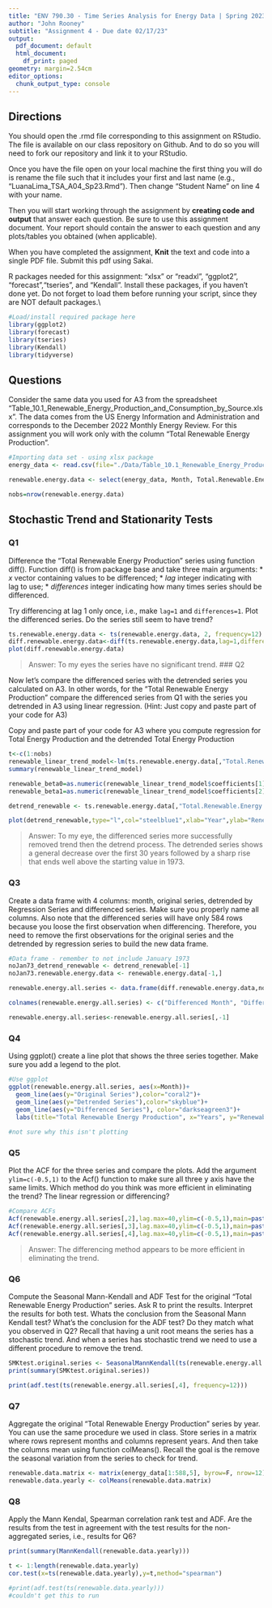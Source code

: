 ```yaml
---
title: "ENV 790.30 - Time Series Analysis for Energy Data | Spring 2023"
author: "John Rooney"
subtitle: "Assignment 4 - Due date 02/17/23"
output:
  pdf_document: default
  html_document:
    df_print: paged
geometry: margin=2.54cm
editor_options:
  chunk_output_type: console
---
```

  
## Directions
  
You should open the .rmd file corresponding to this assignment on RStudio. The file is available on our class repository on Github. And to do so you will need to fork our repository and link it to your RStudio.  

Once you have the file open on your local machine the first thing you will do is rename the file such that it includes your first and last name (e.g., "LuanaLima_TSA_A04_Sp23.Rmd"). Then change "Student Name" on line 4 with your name. 

Then you will start working through the assignment by  **creating code and output** that answer each question. Be sure to use this assignment document. Your report should contain the answer to each question and any plots/tables you obtained (when applicable).

When you have completed the assignment, **Knit** the text and code into a single PDF file. Submit this pdf using Sakai. 

R packages needed for this assignment: "xlsx" or "readxl", "ggplot2", "forecast","tseries", and "Kendall". Install these packages, if you haven't done yet. Do not forget to load them before running your script, since they are NOT default packages.\\

```r
#Load/install required package here
library(ggplot2)
library(forecast)
library(tseries)
library(Kendall)
library(tidyverse)
```

## Questions 

Consider the same data you used for A3 from the spreadsheet "Table_10.1_Renewable_Energy_Production_and_Consumption_by_Source.xlsx". The data comes from the US Energy Information and Administration and corresponds to the December 2022 Monthly Energy Review. For this assignment you will work only with the column "Total Renewable Energy Production". 


```r
#Importing data set - using xlsx package
energy_data <- read.csv(file="./Data/Table_10.1_Renewable_Energy_Production_and_Consumption_by_Source-Edit.csv", header=TRUE,dec = ".",sep=",",stringsAsFactors = TRUE)

renewable.energy.data <- select(energy_data, Month, Total.Renewable.Energy.Production)

nobs=nrow(renewable.energy.data)
```


## Stochastic Trend and Stationarity Tests

### Q1

Difference the "Total Renewable Energy Production" series using function diff(). Function diff() is from package base and take three main arguments:
* *x* vector containing values to be differenced;
* *lag* integer indicating with lag to use;
* *differences* integer indicating how many times series should be differenced.

Try differencing at lag 1 only once, i.e., make `lag=1` and `differences=1`. Plot the differenced series. Do the series still seem to have trend?

```r
ts.renewable.energy.data <- ts(renewable.energy.data, 2, frequency=12)
diff.renewable.energy.data<-diff(ts.renewable.energy.data,lag=1,differences=1)
plot(diff.renewable.energy.data)
```
> Answer: To my eyes the series have no significant trend. 
### Q2

Now let's compare the differenced series with the detrended series you calculated on A3. In other words, for the "Total Renewable Energy Production" compare the differenced series from Q1 with the series you detrended in A3 using linear regression. (Hint: Just copy and paste part of your code for A3)

Copy and paste part of your code for A3 where you compute regression for Total Energy Production and the detrended Total Energy Production

```r
t<-c(1:nobs)
renewable_linear_trend_model<-lm(ts.renewable.energy.data[,"Total.Renewable.Energy.Production"]~t)
summary(renewable_linear_trend_model)

renewable_beta0=as.numeric(renewable_linear_trend_model$coefficients[1])
renewable_beta1=as.numeric(renewable_linear_trend_model$coefficients[2])

detrend_renewable <- ts.renewable.energy.data[,"Total.Renewable.Energy.Production"]-(renewable_beta0+renewable_beta1*t)

plot(detrend_renewable,type="l",col="steelblue1",xlab="Year",ylab="Renewable Energy Production (Trillion Btu)",main="Detrended Total Renewable Energy Production")
```
> Answer: To my eye, the differenced series more successfully removed trend then the detrend process. The detrended series shows a general decrease over the first 30 years followed by a sharp rise that ends well above the starting value in 1973. 

### Q3
Create a data frame with 4 columns: month, original series, detrended by Regression Series and differenced series. Make sure you properly name all columns. Also note that the differenced series will have only 584 rows because you loose the first observation when differencing. Therefore, you need to remove the first observations for the original series and the detrended by regression series to build the new data frame.

```r
#Data frame - remember to not include January 1973
noJan73_detrend_renewable <- detrend_renewable[-1]
noJan73.renewable.energy.data <- renewable.energy.data[-1,]

renewable.energy.all.series <- data.frame(diff.renewable.energy.data,noJan73_detrend_renewable,noJan73.renewable.energy.data)

colnames(renewable.energy.all.series) <- c("Differenced Month", "Differenced Series", "Detrended Series", "Month", "Original Series")

renewable.energy.all.series<-renewable.energy.all.series[,-1]
```

### Q4
Using ggplot() create a line plot that shows the three series together. Make sure you add a legend to the plot.

```r
#Use ggplot
ggplot(renewable.energy.all.series, aes(x=Month))+
  geom_line(aes(y="Original Series"),color="coral2")+
  geom_line(aes(y="Detrended Series"),color="skyblue")+
  geom_line(aes(y="Differenced Series"), color="darkseagreen3")+
  labs(title="Total Renewable Energy Production", x="Years", y="Renewable Energy Production (Trillion Btu)")
  
#not sure why this isn't plotting
```

  
### Q5
Plot the ACF for the three series and compare the plots. Add the argument `ylim=c(-0.5,1)` to the Acf() function to make sure all three y axis have the same limits. Which method do you think was more efficient in eliminating the trend? The linear regression or differencing?

```r
#Compare ACFs
Acf(renewable.energy.all.series[,2],lag.max=40,ylim=c(-0.5,1),main=paste("Differenced Series",sep=""))
Acf(renewable.energy.all.series[,3],lag.max=40,ylim=c(-0.5,1),main=paste("Detrended Series",sep=""))
Acf(renewable.energy.all.series[,4],lag.max=40,ylim=c(-0.5,1),main=paste("Original Series",sep=""))
```
> Answer: The differencing method appears to be more efficient in eliminating the trend.

### Q6
Compute the Seasonal Mann-Kendall and ADF Test for the original "Total Renewable Energy Production" series. Ask R to print the results. Interpret the results for both test. Whats the conclusion from the Seasonal Mann Kendall test? What's the conclusion for the ADF test? Do they match what you observed in Q2? Recall that having a unit root means the series has a stochastic trend. And when a series has stochastic trend we need to use a different procedure to remove the trend.

```r
SMKtest.original.series <- SeasonalMannKendall(ts(renewable.energy.all.series[,4], frequency=12))
print(summary(SMKtest.original.series))

print(adf.test(ts(renewable.energy.all.series[,4], frequency=12)))

```

### Q7

Aggregate the original "Total Renewable Energy Production" series by year. You can use the same procedure we used in class. Store series in a matrix where rows represent months and columns represent years. And then take the columns mean using function colMeans(). Recall the goal is the remove the seasonal variation from the series to check for trend. 

```r
renewable.data.matrix <- matrix(energy_data[1:588,5], byrow=F, nrow=12)
renewable.data.yearly <- colMeans(renewable.data.matrix)

```

### Q8

Apply the Mann Kendal, Spearman correlation rank test and ADF. Are the results from the test in agreement with the test results for the non-aggregated series, i.e., results for Q6?

```r
print(summary(MannKendall(renewable.data.yearly)))

t <- 1:length(renewable.data.yearly)
cor.test(x=ts(renewable.data.yearly),y=t,method="spearman")

#print(adf.test(ts(renewable.data.yearly)))
#couldn't get this to run
```
